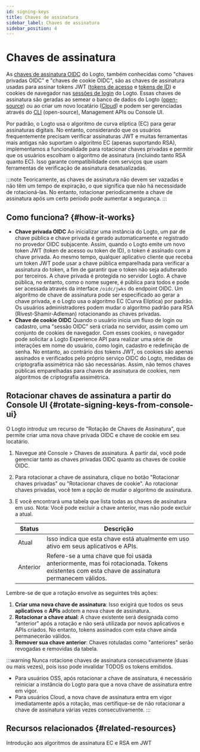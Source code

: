 ```yaml
---
id: signing-keys
title: Chaves de assinatura
sidebar_label: Chaves de assinatura
sidebar_position: 4
---
```


# Chaves de assinatura

As [chaves de assinatura OIDC](https://auth.wiki/signing-key) do Logto, também conhecidas como "chaves privadas OIDC" e "chaves de cookie OIDC", são as chaves de assinatura usadas para assinar tokens JWT ([tokens de acesso](https://auth.wiki/access-token) e [tokens de ID](https://auth.wiki/id-token)) e cookies de navegador nas [sessões de login](/end-user-flows/sign-out#sign-in-session) do Logto. Essas chaves de assinatura são geradas ao semear o banco de dados do Logto ([open-source](/logto-oss)) ou ao criar um novo locatário ([Cloud](/logto-cloud)) e podem ser gerenciadas através do [CLI](/logto-oss/using-cli) (open-source), Management APIs ou Console UI.

Por padrão, o Logto usa o algoritmo de curva elíptica (EC) para gerar assinaturas digitais. No entanto, considerando que os usuários frequentemente precisam verificar assinaturas JWT e muitas ferramentas mais antigas não suportam o algoritmo EC (apenas suportando RSA), implementamos a funcionalidade para rotacionar chaves privadas e permitir que os usuários escolham o algoritmo de assinatura (incluindo tanto RSA quanto EC). Isso garante compatibilidade com serviços que usam ferramentas de verificação de assinatura desatualizadas.

:::note
Teoricamente, as chaves de assinatura não devem ser vazadas e não têm um tempo de expiração, o que significa que não há necessidade de rotacioná-las. No entanto, rotacionar periodicamente a chave de assinatura após um certo período pode aumentar a segurança.
:::

## Como funciona? \{#how-it-works}

- **Chave privada OIDC**
  Ao inicializar uma instância do Logto, um par de chave pública e chave privada é gerado automaticamente e registrado no provedor OIDC subjacente. Assim, quando o Logto emite um novo token JWT (token de acesso ou token de ID), o token é assinado com a chave privada. Ao mesmo tempo, qualquer aplicativo cliente que receba um token JWT pode usar a chave pública emparelhada para verificar a assinatura do token, a fim de garantir que o token não seja adulterado por terceiros. A chave privada é protegida no servidor Logto. A chave pública, no entanto, como o nome sugere, é pública para todos e pode ser acessada através da interface `/oidc/jwks` do endpoint OIDC. Um algoritmo de chave de assinatura pode ser especificado ao gerar a chave privada, e o Logto usa o algoritmo EC (Curva Elíptica) por padrão. Os usuários administradores podem mudar o algoritmo padrão para RSA (Rivest-Shamir-Adleman) rotacionando as chaves privadas.
- **Chave de cookie OIDC**
  Quando o usuário inicia um fluxo de login ou cadastro, uma "sessão OIDC" será criada no servidor, assim como um conjunto de cookies de navegador. Com esses cookies, o navegador pode solicitar a Logto Experience API para realizar uma série de interações em nome do usuário, como login, cadastro e redefinição de senha. No entanto, ao contrário dos tokens JWT, os cookies são apenas assinados e verificados pelo próprio serviço OIDC do Logto, medidas de criptografia assimétrica não são necessárias. Assim, não temos chaves públicas emparelhadas para chaves de assinatura de cookies, nem algoritmos de criptografia assimétrica.

## Rotacionar chaves de assinatura a partir do Console UI \{#rotate-signing-keys-from-console-ui}

O Logto introduz um recurso de "Rotação de Chaves de Assinatura", que permite criar uma nova chave privada OIDC e chave de cookie em seu locatário.

1. Navegue até <CloudLink to="/signing-keys">Console > Chaves de assinatura</CloudLink>. A partir daí, você pode gerenciar tanto as chaves privadas OIDC quanto as chaves de cookie OIDC.
2. Para rotacionar a chave de assinatura, clique no botão "Rotacionar chaves privadas" ou "Rotacionar chaves de cookie". Ao rotacionar chaves privadas, você tem a opção de mudar o algoritmo de assinatura.
3. E você encontrará uma tabela que lista todas as chaves de assinatura em uso. Nota: Você pode excluir a chave anterior, mas não pode excluir a atual.

   | Status   | Descrição                                                                                                                                  |
   | -------- | ------------------------------------------------------------------------------------------------------------------------------------------ |
   | Atual    | Isso indica que esta chave está atualmente em uso ativo em seus aplicativos e APIs.                                                        |
   | Anterior | Refere-se a uma chave que foi usada anteriormente, mas foi rotacionada. Tokens existentes com esta chave de assinatura permanecem válidos. |

Lembre-se de que a rotação envolve as seguintes três ações:

1. **Criar uma nova chave de assinatura**: Isso exigirá que todos os seus **aplicativos** e **APIs** adotem a nova chave de assinatura.
2. **Rotacionar a chave atual**: A chave existente será designada como "anterior" após a rotação e não será utilizada por novos aplicativos e APIs criados. No entanto, tokens assinados com esta chave ainda permanecerão válidos.
3. **Remover sua chave anterior**: Chaves rotuladas como "anteriores" serão revogadas e removidas da tabela.

:::warning
Nunca rotacione chaves de assinatura consecutivamente (duas ou mais vezes), pois isso pode invalidar TODOS os tokens emitidos.

- Para usuários OSS, após rotacionar a chave de assinatura, é necessário reiniciar a instância do Logto para que a nova chave de assinatura entre em vigor.
- Para usuários Cloud, a nova chave de assinatura entra em vigor imediatamente após a rotação, mas certifique-se de não rotacionar a chave de assinatura várias vezes consecutivamente.
  :::

## Recursos relacionados \{#related-resources}

<Url href="hhttps://blog.logto.io/introduction-to-ec-and-rsa-signing-algorithms-in-jwt">
  Introdução aos algoritmos de assinatura EC e RSA em JWT
</Url>
